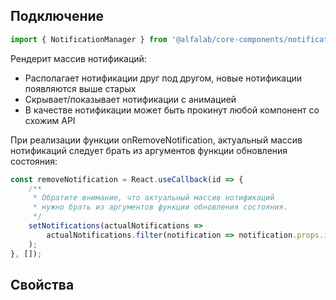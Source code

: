 
## Подключение

```jsx
import { NotificationManager } from '@alfalab/core-components/notification-manager';
```

Рендерит массив нотификаций:

-   Располагает нотификации друг под другом, новые нотификации появляются выше старых
-   Скрывает/показывает нотификации с анимацией
-   В качестве нотификации может быть прокинут любой компонент со схожим API

При реализации функции onRemoveNotification, актуальный массив нотификаций следует брать
из аргументов функции обновления состояния:

```jsx
const removeNotification = React.useCallback(id => {
    /**
     * Обратите внимание, что актуальный массив нотификаций
     * нужно брать из аргументов функции обновления состояния.
     */
    setNotifications(actualNotifications =>
        actualNotifications.filter(notification => notification.props.id !== id),
    );
}, []);
```

## Свойства

<ArgTypes of={NotificationManager} />

